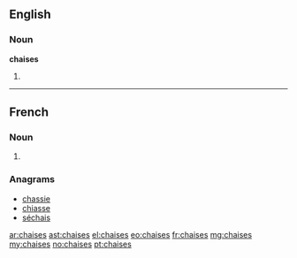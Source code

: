 ==English==

===Noun===
'''chaises'''

# {{plural of|chaise}}

----

==French==

===Noun===
{{head|fr|plural}} {{f-p}}

# {{plural of|chaise|lang=fr}}

===Anagrams===
* [[chassie#French|chassie]]
* [[chiasse#French|chiasse]]
* [[séchais#French|séchais]]

[[ar:chaises]]
[[ast:chaises]]
[[el:chaises]]
[[eo:chaises]]
[[fr:chaises]]
[[mg:chaises]]
[[my:chaises]]
[[no:chaises]]
[[pt:chaises]]